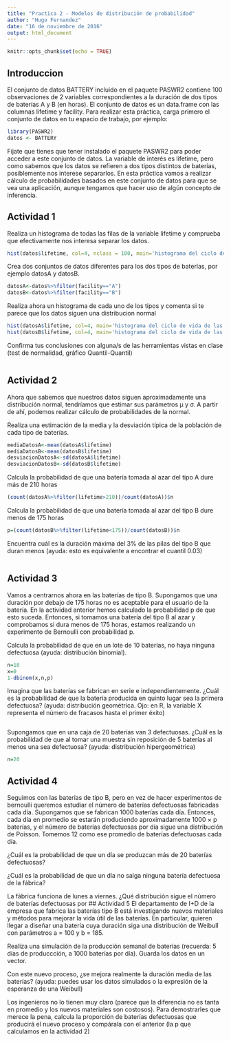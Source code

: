 ```yaml
---
title: "Practica 2 - Modelos de distribución de probabilidad"
author: "Hugo Fernandez"
date: "16 de noviembre de 2016"
output: html_document
---
```


```r
knitr::opts_chunk$set(echo = TRUE)
```
## Introduccion
El conjunto de datos BATTERY incluido en el paquete PASWR2 contiene 100 observaciones de 2 variables correspondientes a la duración de dos tipos de baterías A y B (en horas). El conjunto de datos es un data.frame con las columnas lifetime y facility. Para realizar esta práctica, carga primero el conjunto de datos en tu espacio de trabajo, por ejemplo:
```r
library(PASWR2)
datos <- BATTERY
```
Fíjate que tienes que tener instalado el paquete PASWR2 para poder acceder a este conjunto de datos.
La variable de interés es lifetime, pero como sabemos que los datos se refieren a dos tipos distintos de baterías, posiblemente nos interese separarlos. En esta práctica vamos a realizar cálculo de probabilidades basados en este conjunto de datos para que se vea una aplicación, aunque tengamos que hacer uso de algún concepto de inferencia.

## Actividad 1
Realiza un histograma de todas las filas de la variable lifetime y comprueba que efectivamente nos interesa separar los datos.
```r
hist(datos$lifetime, col=4, nclass = 100, main='histograma del ciclo de vida de las baterias', ylab='Frecuencias', xlab='tiempo de vida (H)')
```

Crea dos conjuntos de datos diferentes para los dos tipos de baterías, por ejemplo datosA y datosB.
```r
datosA<-datos%>%filter(facility=="A")
datosB<-datos%>%filter(facility=="B")
```

Realiza ahora un histograma de cada uno de los tipos y comenta si te parece que los datos siguen una distribucion normal
```r
hist(datosA$lifetime, col=4, main='histograma del ciclo de vida de las baterias del tipo A', ylab='Frecuencias', xlab='Tiempo de vida (H)')
hist(datosB$lifetime, col=4, main='histograma del ciclo de vida de las baterias del tipo B', ylab='Frecuencias', xlab='Tiempo de vida (H)')
```

Confirma tus conclusiones con alguna/s de las herramientas vistas en clase (test de normalidad, gráfico Quantil-Quantil)
```r

```

## Actividad 2
Ahora que sabemos que nuestros datos siguen aproximadamente una distribución normal, tendríamos que estimar sus parámetros μ y σ. A partir de ahí, podemos realizar cálculo de probabilidades de la normal.

Realiza una estimación de la media y la desviación típica de la población de cada tipo de baterías.
```r
mediaDatosA<-mean(datosA$lifetime)
mediaDatosB<-mean(datosB$lifetime)
desviacionDatosA<-sd(datosA$lifetime)
desviacionDatosB<-sd(datosB$lifetime)
```

Calcula la probabilidad de que una batería tomada al azar del tipo A dure más de 210 horas
```r
(count(datosA%>%filter(lifetime>210))/count(datosA))$n

```

Calcula la probabilidad de que una batería tomada al azar del tipo B dure menos de 175 horas
```r
p=(count(datosB%>%filter(lifetime<175))/count(datosB))$n
```

Encuentra cuál es la duración máxima del 3% de las pilas del tipo B que duran menos (ayuda: esto es equivalente a encontrar el cuantil 0.03)
```r

```

## Actividad 3
Vamos a centrarnos ahora en las baterías de tipo B. Supongamos que una duración por debajo de 175 horas no es aceptable para el usuario de la batería. En la actividad anterior hemos calculado la probabilidad p de que esto suceda. Entonces, si tomamos una batería del tipo B al azar y comprobamos si dura menos de 175 horas, estamos realizando un experimento de Bernoulli con probabilidad p.

Calcula la probabilidad de que en un lote de 10 baterías, no haya ninguna defectuosa (ayuda: distribución binomial).
```r
n=10
x=0
1-dbinom(x,n,p)
```
Imagina que las baterías se fabrican en serie e independientemente. ¿Cuál es la probabilidad de que la batería producida en quinto lugar sea la primera defectuosa? (ayuda: distribución geométrica. Ojo: en R, la variable X representa el número de fracasos hasta el primer éxito)
```r

```
Supongamos que en una caja de 20 baterías van 3 defectuosas. ¿Cuál es la probabilidad de que al tomar una muestra sin reposición de 5 baterías al menos una sea defectuosa? (ayuda: distribución hipergeométrica)
```r
n=20

```
## Actividad 4 
Seguimos con las baterías de tipo B, pero en vez de hacer experimentos de bernoulli queremos estudiar el número de baterías defectuosas fabricadas cada día. Supongamos que se fabrican 1000 baterías cada día. Entonces, cada día en promedio se estarán produciendo aproximadamente 1000 × p baterías, y el número de baterías defectuosas por día sigue una distribución de Poisson. Tomemos 12 como ese promedio de baterías defectuosas cada día.

¿Cuál es la probabilidad de que un día se produzcan más de 20 baterías defectuosas?

¿Cuál es la probabilidad de que un día no salga ninguna batería defectuosa de la fábrica?

La fábrica funciona de lunes a viernes. ¿Qué distribución sigue el número de baterías defectuosas por
## Actividad 5
El departamento de I+D de la empresa que fabrica las baterías tipo B está investigando nuevos materiales y métodos para mejorar la vida útil de las baterías. En particular, quieren llegar a diseñar una batería cuya duración siga una distribución de Weibull con parámetros a = 100 y b = 185.

Realiza una simulación de la producción semanal de baterías (recuerda: 5 días de produccción, a 1000 baterías por día). Guarda los datos en un vector.

Con este nuevo proceso, ¿se mejora realmente la duración media de las baterías? (ayuda: puedes usar los datos simulados o la expresión de la esperanza de una Weibull)

Los ingenieros no lo tienen muy claro (parece que la diferencia no es tanta en promedio y los nuevos materiales son costosos). Para demostrarles que merece la pena, calcula la proporción de baterías defectuosas que producirá el nuevo proceso y compárala con el anterior (la p que calculamos en la actividad 2)